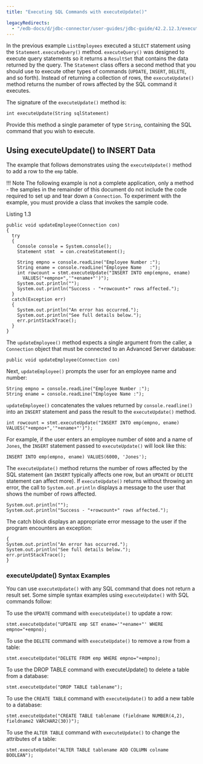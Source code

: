 ```yaml
---
title: "Executing SQL Commands with executeUpdate()"

legacyRedirects:
  - "/edb-docs/d/jdbc-connector/user-guides/jdbc-guide/42.2.12.3/executing_sql_commands_with_executeUpdate().html"
---
```


<div id="executing_sql_commands_with_executeUpdate" class="registered_link"></div>

In the previous example `ListEmployees` executed a `SELECT` statement using the `Statement.executeQuery()` method. `executeQuery()` was designed to execute query statements so it returns a `ResultSet` that contains the data returned by the query. The `Statement` class offers a second method that you should use to execute other types of commands (`UPDATE`, `INSERT`, `DELETE`, and so forth). Instead of returning a collection of rows, the `executeUpdate()` method returns the number of rows affected by the SQL command it executes.

The signature of the `executeUpdate()` method is:

```text
int executeUpdate(String sqlStatement)
```

Provide this method a single parameter of type `String`, containing the SQL command that you wish to execute.

## Using executeUpdate() to INSERT Data

The example that follows demonstrates using the `executeUpdate()` method to add a row to the `emp` table.

!!! Note
    The following example is not a complete application, only a method - the samples in the remainder of this document do not include the code required to set up and tear down a `Connection`. To experiment with the example, you must provide a class that invokes the sample code.

Listing 1.3

```text
public void updateEmployee(Connection con)
{
  try
  {
    Console console = System.console();
    Statement stmt  = con.createStatement();

    String empno = console.readLine("Employee Number :");
    String ename = console.readLine("Employee Name   :");
    int rowcount = stmt.executeUpdate("INSERT INTO emp(empno, ename)
      VALUES("+empno+",'"+ename+"')");
    System.out.println("");
    System.out.println("Success - "+rowcount+" rows affected.");
  }
  catch(Exception err)
  {
    System.out.println("An error has occurred.");
    System.out.println("See full details below.");
    err.printStackTrace();
  }
}
```

The `updateEmployee()` method expects a single argument from the caller, a `Connection` object that must be connected to an Advanced Server database:

```text
public void updateEmployee(Connection con)
```

Next, `updateEmployee()` prompts the user for an employee name and number:

```text
String empno = console.readLine("Employee Number :");
String ename = console.readLine("Employee Name :");
```

`updateEmployee()` concatenates the values returned by `console.readline()` into an `INSERT` statement and pass the result to the `executeUpdate()` method.

```text
int rowcount = stmt.executeUpdate("INSERT INTO emp(empno, ename)
VALUES("+empno+",'"+ename+"')");
```

For example, if the user enters an employee number of `6000` and a name of `Jones`, the `INSERT` statement passed to `executeUpdate()` will look like this:

```text
INSERT INTO emp(empno, ename) VALUES(6000, 'Jones');
```

The `executeUpdate()` method returns the number of rows affected by the SQL statement (an `INSERT` typically affects one row, but an `UPDATE` or `DELETE` statement can affect more). If `executeUpdate()` returns without throwing an error, the call to `System.out.println` displays a message to the user that shows the number of rows affected.

```text
System.out.println("");
System.out.println("Success - "+rowcount+" rows affected.");
```

The catch block displays an appropriate error message to the user if the program encounters an exception:

```text
{
System.out.println("An error has occurred.");
System.out.println("See full details below.");
err.printStackTrace();
}
```

### executeUpdate() Syntax Examples

You can use `executeUpdate()` with any SQL command that does not return a result set. Some simple syntax examples using `executeUpdate()` with SQL commands follow:

To use the `UPDATE` command with `executeUpdate()` to update a row:

```text
stmt.executeUpdate("UPDATE emp SET ename='"+ename+"' WHERE empno="+empno);
```

To use the `DELETE` command with `executeUpdate()` to remove a row from a table:

```text
stmt.executeUpdate("DELETE FROM emp WHERE empno="+empno);
```

To use the DROP TABLE command with executeUpdate() to delete a table from a database:

```text
stmt.executeUpdate("DROP TABLE tablename");
```

To use the `CREATE TABLE` command with `executeUpdate()` to add a new table to a database:

```text
stmt.executeUpdate("CREATE TABLE tablename (fieldname NUMBER(4,2),
fieldname2 VARCHAR2(30))");
```

To use the `ALTER TABLE` command with `executeUpdate()` to change the attributes of a table:

```text
stmt.executeUpdate("ALTER TABLE tablename ADD COLUMN colname BOOLEAN");
```
